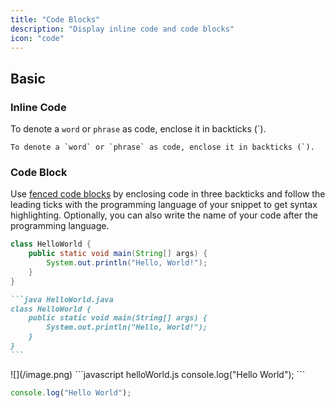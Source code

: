```yaml
---
title: "Code Blocks"
description: "Display inline code and code blocks"
icon: "code"
---
```


## Basic

### Inline Code

To denote a `word` or `phrase` as code, enclose it in backticks (\`).

<AccordionGroup>
  <Accordion title="New Accordion" defaultOpen="false">

  </Accordion>

  <Accordion title="New Accordion" defaultOpen="false">

  </Accordion>
</AccordionGroup>



```
To denote a `word` or `phrase` as code, enclose it in backticks (`).
```

### Code Block

Use [fenced code blocks](https://www.markdownguide.org/extended-syntax/#fenced-code-blocks) by enclosing code in three backticks and follow the leading ticks with the programming language of your snippet to get syntax highlighting. Optionally, you can also write the name of your code after the programming language.

```java HelloWorld.java
class HelloWorld {
    public static void main(String[] args) {
        System.out.println("Hello, World!");
    }
}
```

````md
```java HelloWorld.java
class HelloWorld {
    public static void main(String[] args) {
        System.out.println("Hello, World!");
    }
}
```
````

<CardGroup cols="2">
  <Card title="Card" icon="sparkles">

  </Card>

  <Card title="Card" icon="sparkles">

  </Card>

  <Card title="Card" icon="sparkles">

  </Card>

  <Card title="Card" icon="sparkles">



  </Card>
</CardGroup>

<Steps>
  <Step title="步骤一">
    ![](/image.png)
  </Step>

  <Step title="Step 2">

  </Step>
</Steps>

<CodeGroup>
  ```javascript helloWorld.js
  console.log("Hello World");
  ```

  ```javascript Filename
  console.log("Hello World");
  ```
</CodeGroup>